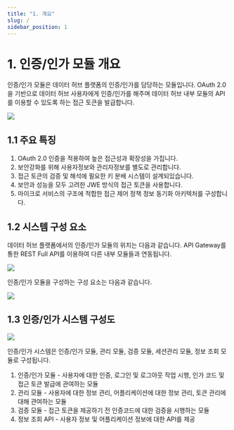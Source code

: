 ```yaml
---
title: "1. 개요"
slug: /
sidebar_position: 1
---
```


# 1. 인증/인가 모듈 개요

인증/인가 모듈은 데이터 허브 플랫폼의 인증/인가를 담당하는 모듈입니다. OAuth 2.0을 기반으로 데이터 허브 사용자에게 인증/인가를 해주며 데이터 허브 내부 모듈의 API를 이용할 수 있도록 하는 접근 토큰을 발급합니다. 

<div style={{textAlign: 'center'}}>
<img src={require('./1_image/1. Conceptual_Diagram.png').default}/>
</div>


## 1.1 주요 특징

1. OAuth 2.0 인증을 적용하여 높은 접근성과 확장성을 가집니다.
2. 보안강화를 위해 사용자정보와 관리자정보를 별도로 관리합니다.
3. 접근 토큰의 검증 및 해석에 필요한 키 분배 시스템이 설계되있습니다.
4. 보안과 성능을 모두 고려한 JWE 방식의 접근 토큰을 사용합니다.
5. 마이크로 서비스의 구조에 적합한 접근 제어 정책 정보 동기화 아키텍처를 구성합니다.



## 1.2 시스템 구성 요소

데이터 허브 플랫폼에서의 인증/인가 모듈의 위치는 다음과 같습니다. API Gateway를 통한 REST Full API를 이용하여 다른 내부 모듈들과 연동됩니다.

<div style={{textAlign: 'center'}}>
<img src={require('./1_image/2. System_Architecture.png').default}/>
</div>




인증/인가 모듈을 구성하는 구성 요소는 다음과 같습니다.

<div style={{textAlign: 'center'}}>
<img src={require('./1_image/3. System_Architecture_Component.png').default}/>
</div>



## 1.3 인증/인가 시스템 구성도


<div style={{textAlign: 'center'}}>
<img src={require('./1_image/4, Application_Component.png').default}/>
</div>



인증/인가 시스템은 인증/인가 모듈, 관리 모듈, 검증 모듈, 세션관리 모듈, 정보 조회 모듈로 구성됩니다.

1. 인증/인가 모듈 - 사용자에 대한 인증, 로그인 및 로그아웃 작업 시행, 인가 코드 및 접근 토큰 발급에 관여하는 모듈
2. 관리 모듈 - 사용자에 대한 정보 관리, 어플리케이션에 대한 정보 관리, 토큰 관리에 대해 관여하는 모듈
3. 검증 모듈 - 접근 토큰을 제공하기 전 인증코드에 대한 검증을 시행하는 모듈
4. 정보 조회 API - 사용자 정보 및 어플리케이션 정보에 대한 API를 제공